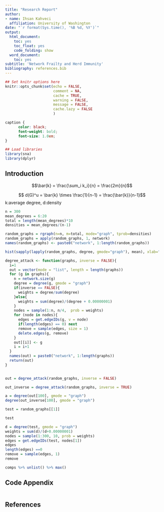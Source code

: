 ```yaml
---
title: "Research Report"
author:
- name: Ihsan Kahveci
  affiliation: University of Washington
date: "`r format(Sys.time(), '%B %d, %Y')`"
output:
  html_document:
    toc: yes
    toc_float: yes
    code_folding: show
  word_document:
    toc: yes
subtitle: 'Network Frailty and Herd Immunity'
bibliography: references.bib
---
```


```r
## Set knitr options here
knitr::opts_chunk$set(echo = FALSE,
                      comment = NA, 
                      cache = TRUE,
                      warning = FALSE,
                      message = FALSE, 
                      cache.lazy = FALSE
                      )

```

```css
caption {
      color: black;
      font-weight: bold;
      font-size: 1.0em;
}
```

```r
## Load libraries
library(sna)
library(dplyr)

```

## Introduction


$$\bar{k} = \frac{\sum_i k_i}{n} =  \frac{2m}{n}$$

$$ d(G)^u = \bar{k} \times \frac{1}{n-1} =  \frac{\bar{k}}{n-1}$$
k:average degree, d:density

```r
n = 300
mean_degrees = 6:20
total = length(mean_degrees)*10
densities = mean_degrees/(n-1)

```


```r
random_graphs = rgraph(n=n, m=total, mode="graph", tprob=densities)
random_graphs = apply(random_graphs, 1, network)
names(random_graphs) <- paste0("network", 1:length(random_graphs))
```


```r
hist(sapply(lapply(random_graphs, degree, gmode="graph"), mean), xlab="mean degree", main="")
```

```r
degree_attack <- function(graphs, inverse = FALSE){
  i=1
  out = vector(mode = "list", length = length(graphs))
  for (g in graphs){
    n = network.size(g)
    degree = degree(g, gmode = "graph")
    if(inverse == FALSE){
      weights = degree/sum(degree)
    }else{
      weights = sum(degree)/(degree + 0.00000001)
    }
    nodes = sample(1:n, n/4,  prob = weights)
    for (node in nodes){
      edges = get.edgeIDs(g, v = node)
      if(length(edges) == 0) next
      remove = sample(edges, size = 1)
      delete.edges(g, remove)
    }
    out[[i]] <- g
    i = i+1
  }
  names(out) = paste0("network", 1:length(graphs))
  return(out)
}
  
```

```r
out = degree_attack(random_graphs, inverse = FALSE)
```

```r
out_inverse = degree_attack(random_graphs, inverse = TRUE)
```

```r
a = degree(out[100], gmode = "graph")
degree(out_inverse[100], gmode = "graph")

```

```r
test = random_graphs[[1]]
```

```r
test
```


```r
d = degree(test, gmode = "graph")
weights = sum(d)/(d+0.00000001)
nodes = sample(1:300, 10, prob = weights)
edges = get.edgeIDs(test, nodes[1])
edges
length(edges) ==0
remove = sample(edges, 1)
remove
```

```r
comps %>% unlist() %>% max()
```


## Code Appendix


```r

```

## References

